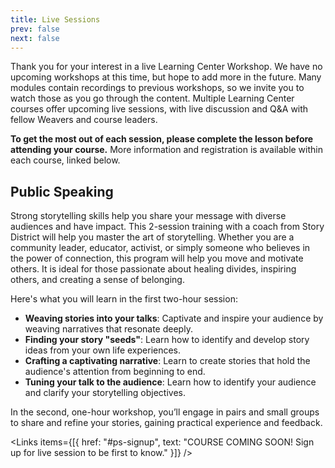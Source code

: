 ```yaml
---
title: Live Sessions
prev: false
next: false
---
```


Thank you for your interest in a live Learning Center Workshop. We have no upcoming workshops at this time, but hope to add more in the future. Many modules contain recordings to previous workshops, so we invite you to watch those as you go through the content.
Multiple Learning Center courses offer upcoming live sessions, with live discussion and Q&A with fellow Weavers and course leaders.

**To get the most out of each session, please complete the lesson before attending your course.** More information and registration is available within each course, linked below.

## Public Speaking

Strong storytelling skills help you share your message with diverse audiences and have impact. This 2-session training with a coach from Story District will help you master the art of storytelling. Whether you are a community leader, educator, activist, or simply someone who believes in the power of connection, this program will help you move and motivate others. It is ideal for those passionate about healing divides, inspiring others, and creating a sense of belonging.

Here's what you will learn in the first two-hour session:

- **Weaving stories into your talks**: Captivate and inspire your audience by weaving narratives that resonate deeply.
- **Finding your story "seeds"**: Learn how to identify and develop story ideas from your own life experiences.
- **Crafting a captivating narrative**: Learn to create stories that hold the audience's attention from beginning to end.
- **Tuning your talk to the audience**: Learn how to identify your audience and clarify your storytelling objectives.

In the second, one-hour workshop, you’ll engage in pairs and small groups to share and refine your stories, gaining practical experience and feedback.

<Links
  items={[{
    href: "#ps-signup",
    text: "COURSE COMING SOON! Sign up for live session to be first to know."
  }]}
/>
